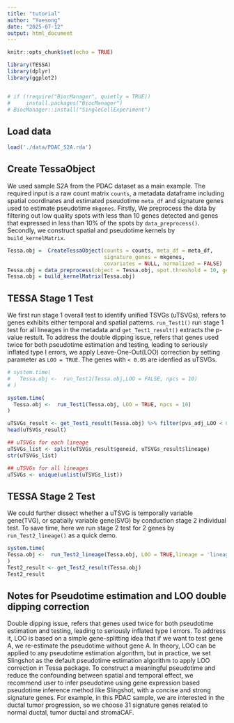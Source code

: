 ```yaml
---
title: "tutorial"
author: "Yuesong"
date: "2025-07-12"
output: html_document
---
```


```r
knitr::opts_chunk$set(echo = TRUE)
```

```r
library(TESSA)
library(dplyr)
library(ggplot2)


# if (!require("BiocManager", quietly = TRUE))
#     install.packages("BiocManager")
# BiocManager::install("SingleCellExperiment")
```

## Load data
```r
load('./data/PDAC_S2A.rda')
```

## Create TessaObject 
We used sample S2A from the PDAC dataset as a main example. The required input is a raw count matrix `counts`, a metadata dataframe including spatial coordinates and estimated pseudotime `meta_df` and signature genes used to estimate pseudotime `mkgenes`. Firstly, We preprocess the data by filtering out low quality spots with less than 10 genes detected and genes that expressed in less than 10% of the spots by `data_preprocess()`. Secondly, we construct spatial and pseudotime kernels by `build_kernelMatrix`.
```r
Tessa.obj =  CreateTessaObject(counts = counts, meta_df = meta_df,
                               signature_genes = mkgenes,
                               covariates = NULL, normalized = FALSE)
Tessa.obj = data_preprocess(object = Tessa.obj, spot.threshold = 10, gene.threshold = 0.1)
Tessa.obj = build_kernelMatrix(Tessa.obj)

```

## TESSA Stage 1 Test 

We first run stage 1 overall test to identify unified TSVGs (uTSVGs), refers to genes exhibits either temporal and spatial patterns. `run_Test1()` run stage 1 test for all lineages in the metadata and `get_Test1_result()` extracts the p-value restult. To address the double dipping issue, refers that genes used twice for both pseudotime estimation and testing, leading to seriously inflated type I errors, we apply Leave-One-Out(LOO) correction by setting parameter as `LOO = TRUE`. The genes with ` < 0.05` are idenfied as uTSVGs. 

```r
# system.time(
#   Tessa.obj <-  run_Test1(Tessa.obj,LOO = FALSE, npcs = 10)  
# )
```


```r
system.time(
  Tessa.obj <-  run_Test1(Tessa.obj, LOO = TRUE, npcs = 10)  
)

uTSVGs_result <- get_Test1_result(Tessa.obj) %>% filter(pvs_adj_LOO < 0.05)
head(uTSVGs_result)

## uTSVGs for each lineage
uTSVGs_list <- split(uTSVGs_result$geneid, uTSVGs_result$lineage)
str(uTSVGs_list)

## uTSVGs for all lineages
uTSVGs <- unique(unlist(uTSVGs_list))
```


## TESSA Stage 2 Test

We could further dissect whether a uTSVG is temporally variable gene(TVG), or spatially variable gene(SVG) by conduction stage 2 individual test. To save time, here we run stage 2 test for 2 genes by `run_Test2_lineage()` as a quick demo. 

```r
system.time(
Tessa.obj <-  run_Test2_lineage(Tessa.obj, LOO = TRUE,lineage = 'lineage1',genes = c("HES4", "ISG15"))
)
Test2_result <- get_Test2_result(Tessa.obj)
Test2_result
```


## Notes for Pseudotime estimation and LOO double dipping correction

Double dipping issue, refers that genes used twice for both pseudotime estimation and testing, leading to seriously inflated type I errors. To address it, LOO is based on a simple gene-splitting idea that if we want to test gene A, we re-estimate the pseudotime without gene A. In theory, LOO can be applied to any pseudotime estimation algorithm, but in practice, we set Slingshot as the default pseudotime estimation algorithm to apply LOO correction in Tessa package. To construct a meaningful pseudotime and reduce the confounding between spatial and temporal effect, we recommend user to infer pseudotime using gene expression based pseudotime inference method like Slingshot, with a concise and strong signature genes. For example, in this PDAC sample, we are interested in the ductal tumor progression, so we choose 31 signature genes related to normal ductal, tumor ductal and stromaCAF. 

